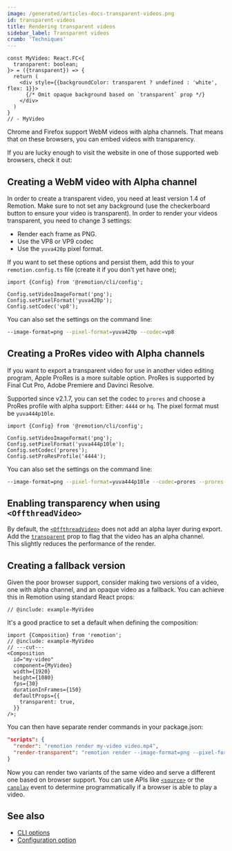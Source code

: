 ```yaml
---
image: /generated/articles-docs-transparent-videos.png
id: transparent-videos
title: Rendering transparent videos
sidebar_label: Transparent videos
crumb: 'Techniques'
---
```



```twoslash include example
const MyVideo: React.FC<{
  transparent: boolean;
}> = ({transparent}) => {
  return (
    <div style={{backgroundColor: transparent ? undefined : 'white', flex: 1}}>
      {/* Omit opaque background based on `transparent` prop */}
    </div>
  )
}
// - MyVideo
```

Chrome and Firefox support WebM videos with alpha channels. That means that on these browsers, you can embed videos with transparency.

If you are lucky enough to visit the website in one of those supported web browsers, check it out:

<TransparentVideoDemo />

## Creating a WebM video with Alpha channel

In order to create a transparent video, you need at least version 1.4 of Remotion. Make sure to not set any background (use the checkerboard button to ensure your video is transparent). In order to render your videos transparent, you need to change 3 settings:

- Render each frame as PNG.
- Use the VP8 or VP9 codec
- Use the `yuva420p` pixel format.

If you want to set these options and persist them, add this to your `remotion.config.ts` file (create it if you don't yet have one);

```tsx twoslash
import {Config} from '@remotion/cli/config';

Config.setVideoImageFormat('png');
Config.setPixelFormat('yuva420p');
Config.setCodec('vp8');
```

You can also set the settings on the command line:

```bash
--image-format=png --pixel-format=yuva420p --codec=vp8
```

## Creating a ProRes video with Alpha channels

If you want to export a transparent video for use in another video editing program, Apple ProRes is a more suitable option.
ProRes is supported by Final Cut Pro, Adobe Premiere and Davinci Resolve.

Supported since v2.1.7, you can set the codec to `prores` and choose a ProRes profile with alpha support: Either: `4444` or `hq`. The pixel format must be `yuva444p10le`.

```tsx twoslash
import {Config} from '@remotion/cli/config';

Config.setVideoImageFormat('png');
Config.setPixelFormat('yuva444p10le');
Config.setCodec('prores');
Config.setProResProfile('4444');
```

You can also set the settings on the command line:

```bash
--image-format=png --pixel-format=yuva444p10le --codec=prores --prores-profile=4444
```

## Enabling transparency when using `<OffthreadVideo>`

By default, the [`<OffthreadVideo>`](/docs/offthreadvideo) does not add an alpha layer during export.  
Add the [`transparent`](/docs/offthreadvideo#transparent) prop to flag that the video has an alpha channel.  
This slightly reduces the performance of the render.

## Creating a fallback version

Given the poor browser support, consider making two versions of a video, one with alpha channel, and an opaque video as a fallback. You can achieve this in Remotion using standard React props:

```tsx twoslash
// @include: example-MyVideo
```

It's a good practice to set a default when defining the composition:

```tsx twoslash {7-9}
import {Composition} from 'remotion';
// @include: example-MyVideo
// ---cut---
<Composition
  id="my-video"
  component={MyVideo}
  width={1920}
  height={1080}
  fps={30}
  durationInFrames={150}
  defaultProps={{
    transparent: true,
  }}
/>;
```

You can then have separate render commands in your package.json:

```json
"scripts": {
  "render": "remotion render my-video video.mp4",
  "render-transparent": "remotion render --image-format=png --pixel-format=yuva420p --codec=vp8 my-video video-transparent.webm"
}
```

Now you can render two variants of the same video and serve a different one
based on browser support. You can use APIs like [`<source>`](https://developer.mozilla.org/en-US/docs/Web/HTML/Element/source) or the [`canplay`](https://developer.mozilla.org/en-US/docs/Web/API/HTMLMediaElement/canplay_event) event to determine programmatically if a browser is able to play a video.

## See also

- [CLI options](/docs/cli)
- [Configuration option](/docs/config)
